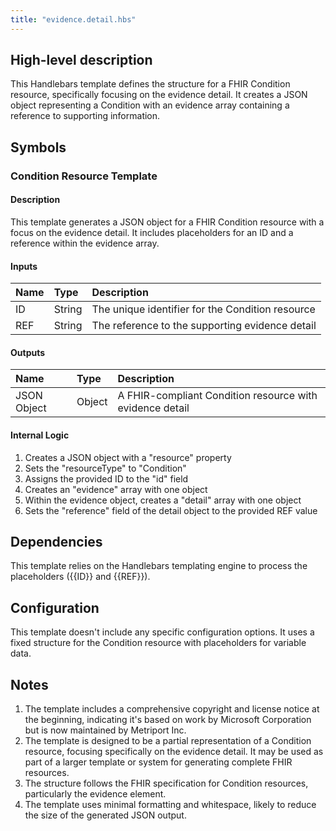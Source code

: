 ```yaml
---
title: "evidence.detail.hbs"
---
```


## High-level description
This Handlebars template defines the structure for a FHIR Condition resource, specifically focusing on the evidence detail. It creates a JSON object representing a Condition with an evidence array containing a reference to supporting information.

## Symbols

### Condition Resource Template
#### Description
This template generates a JSON object for a FHIR Condition resource with a focus on the evidence detail. It includes placeholders for an ID and a reference within the evidence array.

#### Inputs
| Name | Type | Description |
|:-----|:-----|:------------|
| ID | String | The unique identifier for the Condition resource |
| REF | String | The reference to the supporting evidence detail |

#### Outputs
| Name | Type | Description |
|:-----|:-----|:------------|
| JSON Object | Object | A FHIR-compliant Condition resource with evidence detail |

#### Internal Logic
1. Creates a JSON object with a "resource" property
2. Sets the "resourceType" to "Condition"
3. Assigns the provided ID to the "id" field
4. Creates an "evidence" array with one object
5. Within the evidence object, creates a "detail" array with one object
6. Sets the "reference" field of the detail object to the provided REF value

## Dependencies
This template relies on the Handlebars templating engine to process the placeholders ({{ID}} and {{REF}}).

## Configuration
This template doesn't include any specific configuration options. It uses a fixed structure for the Condition resource with placeholders for variable data.

## Notes
1. The template includes a comprehensive copyright and license notice at the beginning, indicating it's based on work by Microsoft Corporation but is now maintained by Metriport Inc.
2. The template is designed to be a partial representation of a Condition resource, focusing specifically on the evidence detail. It may be used as part of a larger template or system for generating complete FHIR resources.
3. The structure follows the FHIR specification for Condition resources, particularly the evidence element.
4. The template uses minimal formatting and whitespace, likely to reduce the size of the generated JSON output.